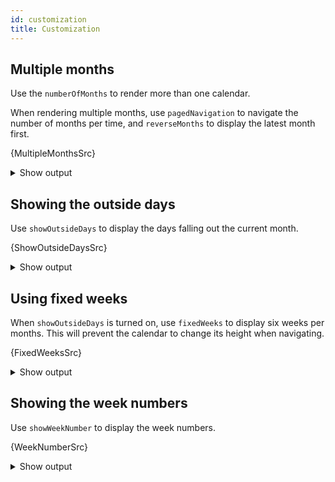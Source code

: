 ```yaml
---
id: customization
title: Customization
---
```



## Multiple months

Use the `numberOfMonths` to render more than one calendar.

When rendering multiple months, use `pagedNavigation` to navigate the number of
months per time, and `reverseMonths` to display the latest month first.


<CodeBlock className="language-tsx">{MultipleMonthsSrc}</CodeBlock>

<details>
  <summary>Show output</summary>
  <MultipleMonths />
</details>

## Showing the outside days

Use `showOutsideDays` to display the days falling out the current month.


<CodeBlock className="language-tsx">{ShowOutsideDaysSrc}</CodeBlock>

<details>
  <summary>Show output</summary>
  <ShowOutsideDays />
</details>

## Using fixed weeks

When `showOutsideDays` is turned on, use `fixedWeeks` to display six weeks per
months. This will prevent the calendar to change its height when navigating.


<CodeBlock className="language-tsx">{FixedWeeksSrc}</CodeBlock>

<details>
  <summary>Show output</summary>
  <FixedWeeks />
</details>

## Showing the week numbers

Use `showWeekNumber` to display the week numbers.


<CodeBlock className="language-tsx">{WeekNumberSrc}</CodeBlock>

<details>
  <summary>Show output</summary>
  <WeekNumber />
</details>
